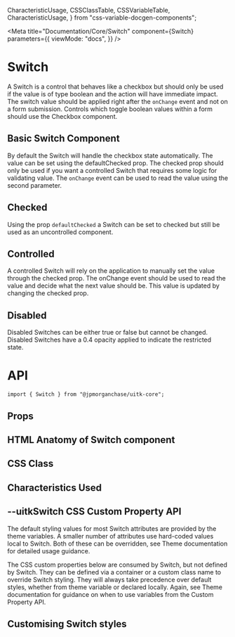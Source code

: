   CharacteristicUsage,
  CSSClassTable,
  CSSVariableTable,
  CharacteristicUsage,
} from "css-variable-docgen-components";

<Meta
  title="Documentation/Core/Switch"
  component={Switch}
  parameters={{
    viewMode: "docs",
  }}
/>

# Switch

A Switch is a control that behaves like a checkbox but should only be used if the value is of type boolean and the action will have immediate impact. The switch value should be applied right after the `onChange` event and not on a form submission. Controls which toggle boolean values within a form should use the Checkbox component.

## Basic Switch Component

By default the Switch will handle the checkbox state automatically. The value can be set using the defaultChecked prop. The checked prop should only be used if you want a controlled Switch that requires some logic for validating value. The `onChange` event can be used to read the value using the second parameter.

<Canvas>
  <Story id="lab-switch--feature-switch" />
</Canvas>

## Checked

Using the prop `defaultChecked` a Switch can be set to checked but still be used as an uncontrolled component.

<Canvas>
  <Story id="lab-switch--checked" />
</Canvas>

## Controlled

A controlled Switch will rely on the application to manually set the value through the checked prop. The onChange event should be used to read the value and decide what the next value should be. This value is updated by changing the checked prop.

<Canvas>
  <Story id="lab-switch--controlled" />
</Canvas>

## Disabled

Disabled Switches can be either true or false but cannot be changed. Disabled Switches have a 0.4 opacity applied to indicate the restricted state.

<Canvas>
  <Story id="lab-switch--disabled" />
</Canvas>

# API

```
import { Switch } from "@jpmorganchase/uitk-core";
```

## Props

<Story name="Props">
  <ArgsTable of={Switch} />
</Story>

## HTML Anatomy of Switch component

<Canvas>
  <Story name="HTML Anatomy">
    <ComponentAnatomy>
      <Switch />
    </ComponentAnatomy>
    <ComponentAnatomy>
      <Switch defaultChecked={true} label="Checked" />
    </ComponentAnatomy>
    <ComponentAnatomy>
      <Switch disabled label="Disabled" />
    </ComponentAnatomy>
  </Story>
</Canvas>

## CSS Class

<Story name="CSS Classes">
  <CSSClassTable of={Switch} />
</Story>

## Characteristics Used

<Story name="Characteristics">
  <CharacteristicUsage of={Switch} />
</Story>

## --uitkSwitch CSS Custom Property API

The default styling values for most Switch attributes are provided by the theme variables. A smaller number of attributes
use hard-coded values local to Switch. Both of these can be overridden, see Theme documentation for detailed usage guidance.

The CSS custom properties below are consumed by Switch, but not defined by Switch. They can be defined via a container or
a custom class name to override Switch styling. They will always take precedence over default styles, whether from theme variable
or declared locally. Again, see Theme documentation for guidance on when to use variables from the Custom Property API.

<Story name="Custom Property API">
  <CSSVariableTable of={Switch} />
</Story>

## Customising Switch styles

<Canvas>
  <Story name="Custom Styling" decorators={[withFlexGap]}>
    <CustomStyling />
  </Story>
</Canvas>
